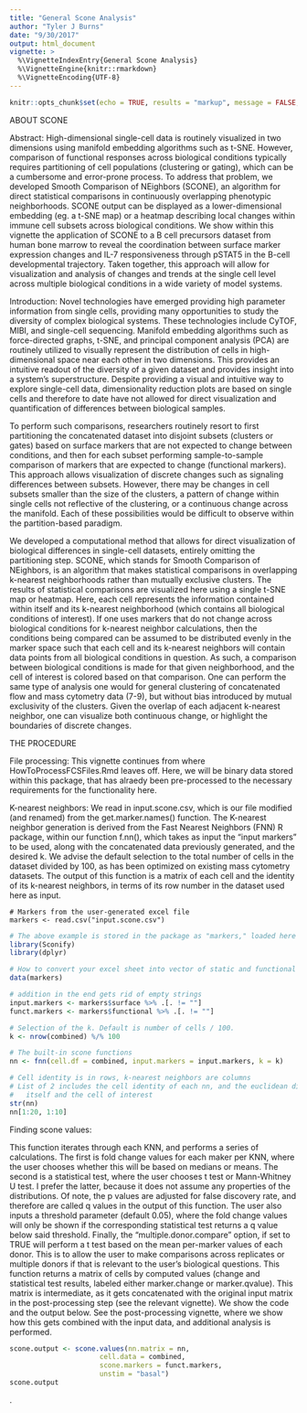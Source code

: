 ```yaml
---
title: "General Scone Analysis"
author: "Tyler J Burns"
date: "9/30/2017"
output: html_document
vignette: >
  %\VignetteIndexEntry{General Scone Analysis}
  %\VignetteEngine{knitr::rmarkdown}
  %\VignetteEncoding{UTF-8}
---
```


```r
knitr::opts_chunk$set(echo = TRUE, results = "markup", message = FALSE, warning = FALSE)
```

ABOUT SCONE

Abstract:
High-dimensional single-cell data is routinely visualized in two dimensions using manifold embedding algorithms such as t-SNE. However, comparison of functional responses across biological conditions typically requires partitioning of cell populations (clustering or gating), which can be a cumbersome and error-prone process. To address that problem, we developed Smooth Comparison of NEighbors (SCONE), an algorithm for direct statistical comparisons in continuously overlapping phenotypic neighborhoods. SCONE output can be displayed as a lower-dimensional embedding (eg. a t-SNE map) or a heatmap describing local changes within immune cell subsets across biological conditions. We show within this vignette the application of SCONE to a B cell precursors dataset from human bone marrow to reveal the coordination between surface marker expression changes and IL-7 responsiveness through pSTAT5 in the B-cell developmental trajectory. Taken together, this approach will allow for visualization and analysis of changes and trends at the single cell level across multiple biological conditions in a wide variety of model systems.

Introduction:
Novel technologies have emerged providing high parameter information from single cells, providing many opportunities to study the diversity of complex biological systems. These technologies include CyTOF, MIBI, and single-cell sequencing. Manifold embedding algorithms such as force-directed graphs, t-SNE, and principal component analysis (PCA) are routinely utilized to visually represent the distribution of cells in high-dimensional space near each other in two dimensions. This provides an intuitive readout of the diversity of a given dataset and provides insight into a system’s superstructure. Despite providing a visual and intuitive way to explore single-cell data, dimensionality reduction plots are based on single cells and therefore to date have not allowed for direct visualization and quantification of differences between biological samples. 

To perform such comparisons, researchers routinely resort to first partitioning the concatenated dataset into disjoint subsets (clusters or gates) based on surface markers that are not expected to change between conditions, and then for each subset performing sample-to-sample comparison of markers that are expected to change (functional markers). This approach allows visualization of discrete changes such as signaling differences between subsets. However, there may be changes in cell subsets smaller than the size of the clusters, a pattern of change within single cells not reflective of the clustering, or a continuous change across the manifold. Each of these possibilities would be difficult to observe within the partition-based paradigm.

We developed a computational method that allows for direct visualization of biological differences in single-cell datasets, entirely omitting the partitioning step. SCONE, which stands for Smooth Comparison of NEighbors, is an algorithm that makes statistical comparisons in overlapping k-nearest neighborhoods rather than mutually exclusive clusters. The results of statistical comparisons are visualized here using a single t-SNE map or heatmap. Here, each cell represents the information contained within itself and its k-nearest neighborhood (which contains all biological conditions of interest). If one uses markers that do not change across biological conditions for k-nearest neighbor calculations, then the conditions being compared can be assumed to be distributed evenly in the marker space such that each cell and its k-nearest neighbors will contain data points from all biological conditions in question. As such, a comparison between biological conditions is made for that given neighborhood, and the cell of interest is colored based on that comparison. One can perform the same type of analysis one would for general clustering of concatenated flow and mass cytometry data (7-9), but without bias introduced by mutual exclusivity of the clusters. Given the overlap of each adjacent k-nearest neighbor, one can visualize both continuous change, or highlight the boundaries of discrete changes.


THE PROCEDURE

File processing: 
This vignette continues from where HowToProcessFCSFiles.Rmd leaves off. Here, we will be binary data stored within this package, that has alraedy been pre-processed to the necessary requirements for the functionality here. 


K-nearest neighbors:
We read in input.scone.csv, which is our file modified (and renamed) from the get.marker.names() function. The K-nearest neighbor generation is derived from the Fast Nearest Neighbors (FNN) R package, within our function f.nn(), which takes as input the “input markers” to be used, along with the concatenated data previously generated, and the desired k. We advise the default selection to the total number of cells in the dataset divided by 100, as has been optimized on existing mass cytometry datasets. The output of this function is a matrix of each cell and the identity of its k-nearest neighbors, in terms of its row number in the dataset used here as input. 

```
# Markers from the user-generated excel file
markers <- read.csv("input.scone.csv")
```
```r
# The above example is stored in the package as "markers," loaded here
library(Sconify)
library(dplyr)

# How to convert your excel sheet into vector of static and functional markers
data(markers)

# addition in the end gets rid of empty strings
input.markers <- markers$surface %>% .[. != ""] 
funct.markers <- markers$functional %>% .[. != ""]

# Selection of the k. Default is number of cells / 100. 
k <- nrow(combined) %/% 100

# The built-in scone functions
nn <- fnn(cell.df = combined, input.markers = input.markers, k = k)

# Cell identity is in rows, k-nearest neighbors are columns
# List of 2 includes the cell identity of each nn, and the euclidean distance between
#   itself and the cell of interest
str(nn)
nn[1:20, 1:10]
```

Finding scone values:

This function iterates through each KNN, and performs a series of calculations. The first is fold change values for each maker per KNN, where the user chooses whether this will be based on medians or means. The second is a statistical test, where the user chooses t test or Mann-Whitney U test. I prefer the latter, because it does not assume any properties of the distributions. Of note, the p values are adjusted for false discovery rate, and therefore are called q values in the output of this function. The user also inputs a threshold parameter (default 0.05), where the fold change values will only be shown if the corresponding statistical test returns a q value below said threshold. Finally, the "multiple.donor.compare" option, if set to TRUE will perform a t test based on the mean per-marker values of each donor. This is to allow the user to make comparisons across replicates or multiple donors if that is relevant to the user's biological questions. This function returns a matrix of cells by computed values (change and statistical test results, labeled either marker.change or marker.qvalue). This matrix is intermediate, as it gets concatenated with the original input matrix in the post-processing step (see the relevant vignette). We show the code and the output below. See the post-processing vignette, where we show how this gets combined with the input data, and additional analysis is performed. 


```r
scone.output <- scone.values(nn.matrix = nn, 
                      cell.data = combined, 
                      scone.markers = funct.markers, 
                      unstim = "basal")
scone.output
```

.


